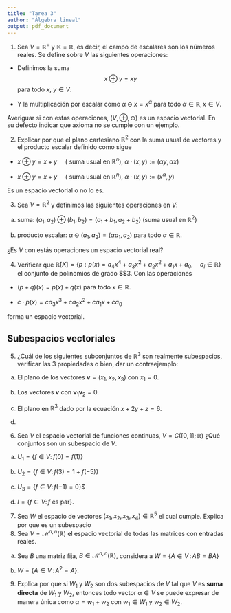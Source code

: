 ```yaml
---
title: "Tarea 3"
author: "Álgebra lineal"
output: pdf_document
---
```


@. Sea $V = \mathbb{R}^{+}$ y $\mathbb{K}=\mathbb{R}$, es decir, el campo de escalares son los números reales. Se define sobre $V$ las siguientes operaciones:

  - Definimos la suma $$ x \oplus y = xy $$ para todo $x$, $y \in V$.

  - Y la multiplicación por escalar como $\alpha \odot x = x^{\alpha}$ para todo $\alpha \in \mathbb{R}, x\in V$.

Averiguar si con estas operaciones, $(V,\oplus,\odot)$  es un espacio vectorial. En su defecto indicar que axioma no se cumple con un ejemplo.


@. Explicar por que el plano cartesiano $\mathbb{R}^{2}$ con la suma usual de vectores y el producto escalar definido como sigue

* $x \oplus  y = x + y\,\quad(\mbox{ suma usual en } \mathbb{R}^n)$, $\alpha \cdot (x,y) :=  (\alpha y, \alpha x)$

* $x \oplus  y = x + y\,\quad(\mbox{ suma usual en } \mathbb{R}^n)$, $\alpha\cdot (x,y) := (x^{\alpha}, y)$

Es un espacio vectorial o no lo es. 


@. Sea $V=\mathbb{R}^2$ y definimos las siguientes operaciones en $V$:

  a) suma: $(a_1,a_2)\oplus (b_1,b_2) = (a_1+b_1,a_2+b_2)$ (suma usual en $\mathbb{R}^2$)
  
  b) producto escalar: $\alpha\odot (a_1,a_2) = (\alpha a_1,a_2)$ para todo $\alpha\in\mathbb{R}$.
  
¿Es $V$ con estás operaciones un espacio vectorial real?

@. Verificar que $\mathbb{R}[X]=\{p : p(x)=a_4x^4 + a_3x^2 + a_2x^2 + a_1 x + a_0,\quad a_i\in \mathbb{R}\}$ el conjunto de polinomios de grado $\leq $3. Con las operaciones 

* $(p + q)(x) = p(x) + q(x)$ para todo $x\in \mathbb{R}$.

* $c \cdot p(x) = ca_3 x^3 + ca_2 x^2 + ca_1 x + ca_0$

forma  un espacio vectorial.


## Subespacios vectoriales

@. ¿Cuál de los siguientes subconjuntos de $\mathbb{R}^3$ son realmente subespacios, verificar las 3 propiedades o bien, dar un contraejemplo:

  a) El plano de los vectores $\mathbf{v}=(x_1,x_2,x_3)$ con $x_1=0$.
  
  b) Los vectores $\mathbf{v}$ con $\mathbf{v}_1\mathbf{v}_2=0$.
  
  c) El plano en $\mathbb{R}^{3}$ dado por la ecuación $x+2y+z=6$. 
  
  d)

@. Sea $V$ el espacio vectorial de funciones continuas, $V=C([0,1];\mathbb{R})$ ¿Qué conjuntos son un subespacio de $V$.

  a) $U_1=\{f\in V:\,f(0)=f(1)\}$
  
  b) $U_2=\big\{f\in V:\,f(3)=1 + f(-5)\big\}$
  
  c) $U_3=\big\{f\in V:\,f(-1)=0 \big\}$$
  
  d) $I=\{f\in V:\, f \mbox{ es par}\}$.
  
@. Sea $W$   el espacio de vectores $(x_1,x_2,x_3,x_4)\in\mathbb{R}^5$ el cual cumple. Explica por que es un subespacio
\begin{matrix}
  2x_1 &- x_2 &+\frac{4}{3}x_3 &-x_4  &     &= 0\\
  x_1  &      &+\frac{2}{3}x_3 &      &-x_5 &=0 \\  
  9x_1 &-3x_2 &+6x_3           &-3x_4 & -3x_5& = 0
\end{matrix}

@. Sea $V=\mathcal{M}^{n,n}(\mathbb{R})$ el espacio vectorial de todas las matrices con entradas reales. 

  a) Sea $B$ una matriz fija, $B\in\mathcal{M}^{n,n}(\mathbb{R})$, considera a $W=\{A\in V\,:\,AB=BA\}$
  
  b) $W=\{A\in V\,:\,A^2 = A\}$.

@. Explica por que si $W_1$ y $W_2$ son dos subespacios de $V$ tal que $V$ es **suma** **directa** de $W_1$ y $W_2$, entonces todo vector $\alpha \in V$ se puede expresar de manera única como $\alpha = w_1 + w_2$ con $w_1 \in W_1$ y $w_2 \in W_2$.
  